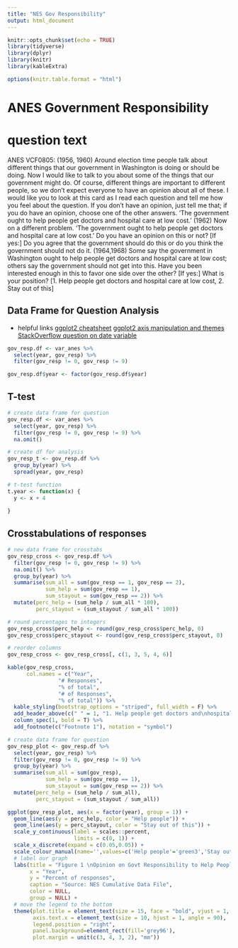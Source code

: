 ```yaml
---
title: "NES Gov Responsibility"
output: html_document
---
```


```r
knitr::opts_chunk$set(echo = TRUE)
library(tidyverse)
library(dplyr)
library(knitr)
library(kableExtra)

options(knitr.table.format = "html")
```

# ANES Government Responsibility

# question text

ANES VCF0805: (1956, 1960) Around election time people talk about different things that our government in Washington is doing or should be doing. Now I would like to talk to you about some of the things that our government might do. Of course, different things are important to different people, so we don't expect everyone to have an opinion about all of these. I would like you to look at this card as I read each question and tell me how you feel about the question. If you don't have an opinion, just tell me that; if you do have an opinion, choose one of the other answers. 'The government ought to help people get doctors and hospital care at low cost.' (1962)
Now on a different problem. 'The government ought to help people get doctors and hospital care at low cost.' Do you have an opinion on this or not? [If yes:] Do you agree that the government should do this or do you think the government should not do it.
(1964,1968)
Some say the government in Washington ought to help people get doctors and hospital care at low cost; others say the government should not get into this. Have you been interested enough in this to favor one side over the other? [If yes:] What is your position? [1. Help people get doctors and hospital care at low cost, 2. Stay out of this]

## Data Frame for Question Analysis

* helpful links
[ggplot2 cheatsheet](http://www.cs.utexas.edu/~cannata/dataVis/Class%20Notes/Beautiful%20plotting%20in%20R_%20A%20ggplot2%20cheatsheet%20_%20Technical%20Tidbits%20From%20Spatial%20Analysis%20&%20Data%20Science.pdf)
[ggplot2 axis manipulation and themes](https://rstudio-pubs-static.s3.amazonaws.com/3364_d1a578f521174152b46b19d0c83cbe7e.html)
[StackOverflow question on date variable](https://stackoverflow.com/questions/30255833/convert-four-digit-year-values-to-a-date-type)

```r
gov_resp.df <- var_anes %>%
  select(year, gov_resp) %>%
  filter(gov_resp != 0, gov_resp != 9)

gov_resp.df$year <- factor(gov_resp.df$year)
```

## T-test
```r
# create data frame for question
gov_resp.df <- var_anes %>%
  select(year, gov_resp) %>%
  filter(gov_resp != 0, gov_resp != 9) %>%
  na.omit()

# create df for analysis
gov_resp_t <- gov_resp.df %>%
  group_by(year) %>%
  spread(year, gov_resp)

# t-test function
t.year <- function(x) {
  y <- x + 4
  
}
```


## Crosstabulations of responses
```r
# new data frame for crosstabs
gov_resp_cross <- gov_resp.df %>%
  filter(gov_resp != 0, gov_resp != 9) %>%
  na.omit() %>%
  group_by(year) %>%
  summarise(sum_all = sum(gov_resp == 1, gov_resp == 2),
            sum_help = sum(gov_resp == 1),
            sum_stayout = sum(gov_resp == 2)) %>%
  mutate(perc_help = (sum_help / sum_all * 100),
         perc_stayout = (sum_stayout / sum_all * 100))

# round percentages to integers
gov_resp_cross$perc_help <- round(gov_resp_cross$perc_help, 0)
gov_resp_cross$perc_stayout <- round(gov_resp_cross$perc_stayout, 0)

# reorder columns
gov_resp_cross <- gov_resp_cross[, c(1, 3, 5, 4, 6)]

kable(gov_resp_cross,
      col.names = c("Year",
                "# Responses", 
                "% of total",
                "# of Responses",
                "% of total")) %>%
  kable_styling(bootstrap_options = "striped", full_width = F) %>%
  add_header_above(c(" " = 1, "1. Help people get doctors and\nhospital care at low cost." = 2, "2. Stay out of this." = 2)) %>%
  column_spec(1, bold = T) %>%
  add_footnote(c("Footnote 1"), notation = "symbol")
```

```r
# create data frame for question
gov_resp_plot <- gov_resp.df %>%
  select(year, gov_resp) %>%
  filter(gov_resp != 0, gov_resp != 9) %>%
  group_by(year) %>%
  summarise(sum_all = sum(gov_resp),
            sum_help = sum(gov_resp == 1),
            sum_stayout = sum(gov_resp == 2)) %>%
  mutate(perc_help = (sum_help / sum_all),
         perc_stayout = (sum_stayout / sum_all))

ggplot(gov_resp_plot, aes(x = factor(year), group = 1)) + 
  geom_line(aes(y = perc_help, color = "Help people")) +
  geom_line(aes(y = perc_stayout, color = "Stay out of this")) +
  scale_y_continuous(label = scales::percent,
                     limits = c(0, 1)) +
  scale_x_discrete(expand = c(0.05,0.05)) +
  scale_colour_manual(name='',values=c('Help people'='green3','Stay out of this'='deeppink3')) +
  # label our graph
  labs(title = "Figure 1 \nOpinion on Govt Responsibility to Help People Get Health Care",
       x = "Year",
       y = "Percent of responses",
       caption = "Source: NES Cumulative Data File",
       color = NULL,
       group = NULL) +
  # move the legend to the bottom
  theme(plot.title = element_text(size = 15, face = "bold", vjust = 1, lineheight = 0.8, hjust = 0),
        axis.text.x = element_text(size = 10, hjust = 1, angle = 90),
        legend.position = "right",
        panel.background=element_rect(fill='grey96'),
        plot.margin = unit(c(3, 4, 3, 2), "mm"))
```




```r

```


